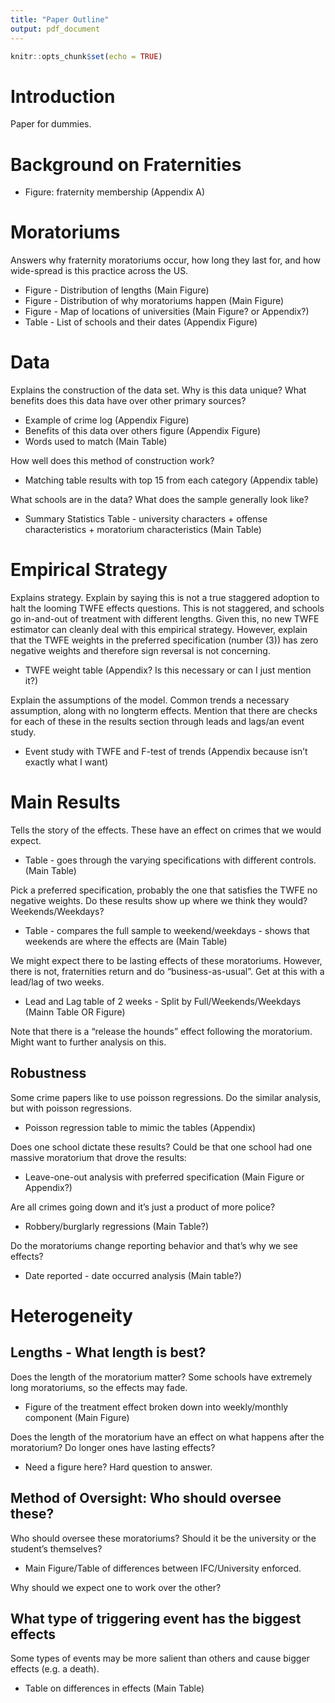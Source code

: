 ```yaml
---
title: "Paper Outline"
output: pdf_document
---
```


```r
knitr::opts_chunk$set(echo = TRUE)
```

# Introduction

Paper for dummies.

# Background on Fraternities

* Figure: fraternity membership (Appendix A)

# Moratoriums

Answers why fraternity moratoriums occur, how long they last for, and how wide-spread is this practice across the US.

* Figure - Distribution of lengths (Main Figure)
* Figure - Distribution of why moratoriums happen (Main Figure)
* Figure - Map of locations of universities (Main Figure? or Appendix?)
* Table - List of schools and their dates (Appendix Figure)

# Data

Explains the construction of the data set. Why is this data unique? What benefits does this data have over other primary sources?

* Example of crime log (Appendix Figure)
* Benefits of this data over others figure (Appendix Figure)
* Words used to match (Main Table)

How well does this method of construction work?

* Matching table results with top 15 from each category (Appendix table)


What schools are in the data? What does the sample generally look like?

* Summary Statistics Table - university characters + offense characteristics + moratorium characteristics (Main Table)

# Empirical Strategy

Explains strategy. Explain by saying this is not a true staggered adoption to halt the looming TWFE effects questions. This is not staggered, and schools go in-and-out of treatment with different lengths. Given this, no new TWFE estimator can cleanly deal with this empirical strategy. However, explain that the TWFE weights in the preferred specification (number (3)) has zero negative weights and therefore sign reversal is not concerning. 

* TWFE weight table (Appendix? Is this necessary or can I just mention it?)

Explain the assumptions of the model. Common trends a necessary assumption, along with no longterm effects. Mention that there are checks for each of these in the results section through leads and lags/an event study.

* Event study with TWFE and F-test of trends (Appendix because isn't exactly what I want)

# Main Results

Tells the story of the effects. These have an effect on crimes that we would expect.

* Table - goes through the varying specifications with different controls. (Main Table)

Pick a preferred specification, probably the one that satisfies the TWFE no negative weights. Do these results show up where we think they would? Weekends/Weekdays?

* Table - compares the full sample to weekend/weekdays - shows that weekends are where the effects are (Main Table)

We might expect there to be lasting effects of these moratoriums. However, there is not, fraternities return and do "business-as-usual". Get at this with a lead/lag of two weeks.

* Lead and Lag table of 2 weeks - Split by Full/Weekends/Weekdays (Mainn Table  OR Figure)

Note that there is a "release the hounds" effect following the moratorium. Might want to further analysis on this.

## Robustness

Some crime papers like to use poisson regressions. Do the similar analysis, but with poisson regressions.

* Poisson regression table to mimic the tables (Appendix)

Does one school dictate these results? Could be that one school had one massive moratorium that drove the results:

* Leave-one-out analysis with preferred specification (Main Figure or Appendix?)

Are all crimes going down and it's just a product of more police?

* Robbery/burglarly regressions (Main Table?)

Do the moratoriums change reporting behavior and that's why we see effects?

* Date reported - date occurred analysis (Main table?)

# Heterogeneity

## Lengths - What length is best?

Does the length of the moratorium matter? Some schools have extremely long moratoriums, so the effects may fade.

* Figure of the treatment effect broken down into weekly/monthly component (Main Figure)

Does the length of the moratorium have an effect on what happens after the moratorium? Do longer ones have lasting effects?

* Need a figure here? Hard question to answer.

## Method of Oversight: Who should oversee these?

Who should oversee these moratoriums? Should it be the university or the student's themselves?

* Main Figure/Table of differences between IFC/University enforced.

Why should we expect one to work over the other?

## What type of triggering event has the biggest effects

Some types of events may be more salient than others and cause bigger effects (e.g. a death). 

* Table on differences in effects (Main Table)

